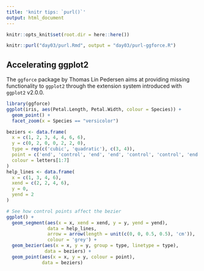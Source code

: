 ```yaml
---
title: 'knitr tips: `purl()`'
output: html_document
---
```


```r
knitr::opts_knit$set(root.dir = here::here())
```

```r
knitr::purl("day03/purl.Rmd", output = "day03/purl-ggforce.R")
```


## Accelerating ggplot2

The `ggforce` package by Thomas Lin Pedersen aims at providing missing functionality to `ggplot2` through the extension system introduced with `ggplot2` v2.0.0.

```r
library(ggforce)
ggplot(iris, aes(Petal.Length, Petal.Width, colour = Species)) +
  geom_point() +
  facet_zoom(x = Species == "versicolor")
```

```r
beziers <- data.frame(
  x = c(1, 2, 3, 4, 4, 6, 6),
  y = c(0, 2, 0, 0, 2, 2, 0),
  type = rep(c('cubic', 'quadratic'), c(3, 4)),
  point = c('end', 'control', 'end', 'end', 'control', 'control', 'end'),
  colour = letters[1:7]
)
help_lines <- data.frame(
  x = c(1, 3, 4, 6),
  xend = c(2, 2, 4, 6),
  y = 0,
  yend = 2
)

# See how control points affect the bezier
ggplot() +
  geom_segment(aes(x = x, xend = xend, y = y, yend = yend),
               data = help_lines,
               arrow = arrow(length = unit(c(0, 0, 0.5, 0.5), 'cm')),
               colour = 'grey') +
  geom_bezier(aes(x = x, y = y, group = type, linetype = type),
              data = beziers) +
  geom_point(aes(x = x, y = y, colour = point),
             data = beziers)

```
